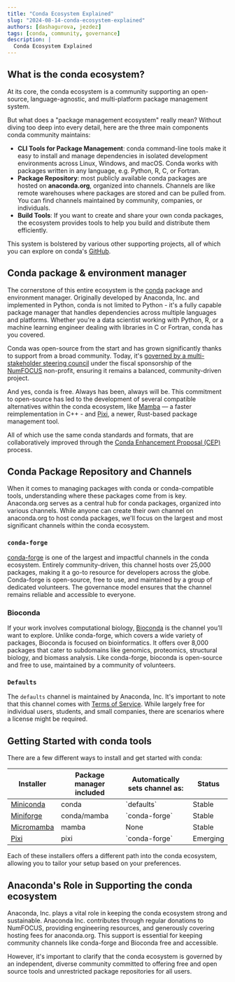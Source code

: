 ```yaml
---
title: "Conda Ecosystem Explained"
slug: "2024-08-14-conda-ecosystem-explained"
authors: [dashagurova, jezdez]
tags: [conda, community, governance]
description: |
  Conda Ecosystem Explained
---
```


## What is the conda ecosystem?

At its core, the conda ecosystem is a community supporting an open-source, language-agnostic, and multi-platform package management system.

But what does a "package management ecosystem" really mean? Without diving too deep into every detail, here are the three main components conda community maintains:

- **CLI Tools for Package Management**: conda command-line tools make it easy to install and manage dependencies in isolated development environments across Linux, Windows, and macOS. Conda works with packages written in any language, e.g. Python, R, C, or Fortran.
- **Package Repository**: most publicly available conda packages are hosted on **anaconda.org**, organized into channels. Channels are like remote warehouses where packages are stored and can be pulled from. You can find channels maintained by community, companies, or individuals.
- **Build Tools**: If you want to create and share your own conda packages, the ecosystem provides tools to help you build and distribute them efficiently.

This system is bolstered by various other supporting projects, all of which you can explore on conda's [GitHub](https://github.com/conda).

## Conda package & environment manager

The cornerstone of this entire ecosystem is the [conda](https://github.com/conda/conda) package and environment manager. Originally developed by Anaconda, Inc. and implemented in Python, conda is not limited to Python \- it's a fully capable package manager that handles dependencies across multiple languages and platforms. Whether you're a data scientist working with Python, R, or a machine learning engineer dealing with libraries in C or Fortran, conda has you covered.

Conda was open-source from the start and has grown significantly thanks to support from a broad community. Today, it's [governed by a multi-stakeholder steering council](https://github.com/conda/governance) under the fiscal sponsorship of the [NumFOCUS](https://numfocus.org) non-profit, ensuring it remains a balanced, community-driven project.

And yes, conda is free. Always has been, always will be. This commitment to open-source has led to the development of several compatible alternatives within the conda ecosystem, like [Mamba](https://mamba.readthedocs.io/) — a faster reimplementation in C++ \- and [Pixi](https://pixi.sh/), a newer, Rust-based package management tool.

All of which use the same conda standards and formats, that are collaboratively improved through the [Conda Enhancement Proposal (CEP)](https://github.com/conda/ceps/blob/main/cep-1.md) process.

## Conda Package Repository and Channels

When it comes to managing packages with conda or conda-compatible tools, understanding where these packages come from is key. Anaconda.org serves as a central hub for conda packages, organized into various channels. While anyone can create their own channel on anaconda.org to host conda packages, we'll focus on the largest and most significant channels within the conda ecosystem.

### `conda-forge`

[conda-forge](https://conda-forge.org) is one of the largest and impactful channels in the conda ecosystem. Entirely community-driven, this channel hosts over 25,000 packages, making it a go-to resource for developers across the globe. Conda-forge is open-source, free to use, and maintained by a group of dedicated volunteers. The governance model ensures that the channel remains reliable and accessible to everyone.

### Bioconda

If your work involves computational biology, [Bioconda](https://bioconda.github.io) is the channel you’ll want to explore. Unlike conda-forge, which covers a wide variety of packages, Bioconda is focused on bioinformatics. It offers over 8,000 packages that cater to subdomains like genomics, proteomics, structural biology, and biomass analysis. Like conda-forge, bioconda is open-source and free to use, maintained by a community of volunteers.

### `Defaults`

The `defaults` channel is maintained by Anaconda, Inc. It's important to note that this channel comes with [Terms of Service](https://legal.anaconda.com/policies/en/). While largely free for individual users, students, and small companies, there are scenarios where a license might be required.

## Getting Started with conda tools

There are a few different ways to install and get started with conda:

<table>
  <thead>
    <tr>
      <th>Installer</th>
      <th>Package manager included</th>
      <th>Automatically sets channel as:</th>
      <th>Status</th>
    </tr>
  </thead>
  <tbody>
    <tr>
      <td><a href="https://docs.anaconda.com/miniconda/miniconda-install/">Miniconda</a></td>
      <td>conda</td>
      <td>`defaults`</td>
      <td>Stable</td>
    </tr>
    <tr>
      <td><a href="https://github.com/conda-forge/miniforge">Miniforge</a></td>
      <td>conda/mamba</td>
      <td>`conda-forge`</td>
      <td>Stable</td>
    </tr>
    <tr>
      <td><a href="https://mamba.readthedocs.io/en/latest/installation/micromamba-installation.html">Micromamba</a></td>
      <td>mamba</td>
      <td>None</td>
      <td>Stable</td>
    </tr>
    <tr>
      <td><a href="https://mamba.readthedocs.io/en/latest/installation/micromamba-installation.html">Pixi</a></td>
      <td>pixi</td>
      <td>`conda-forge`</td>
      <td>Emerging</td>
    </tr>
  </tbody>
</table>

Each of these installers offers a different path into the conda ecosystem, allowing you to tailor your setup based on your preferences.

## Anaconda's Role in Supporting the conda ecosystem

Anaconda, Inc. plays a vital role in keeping the conda ecosystem strong and sustainable. Anaconda Inc. contributes through regular donations to NumFOCUS, providing engineering resources, and generously covering hosting fees for anaconda.org. This support is essential for keeping community channels like conda-forge and Bioconda free and accessible.

However, it's important to clarify that the conda ecosystem is governed by an independent, diverse community committed to offering free and open source tools and unrestricted package repositories for all users.
